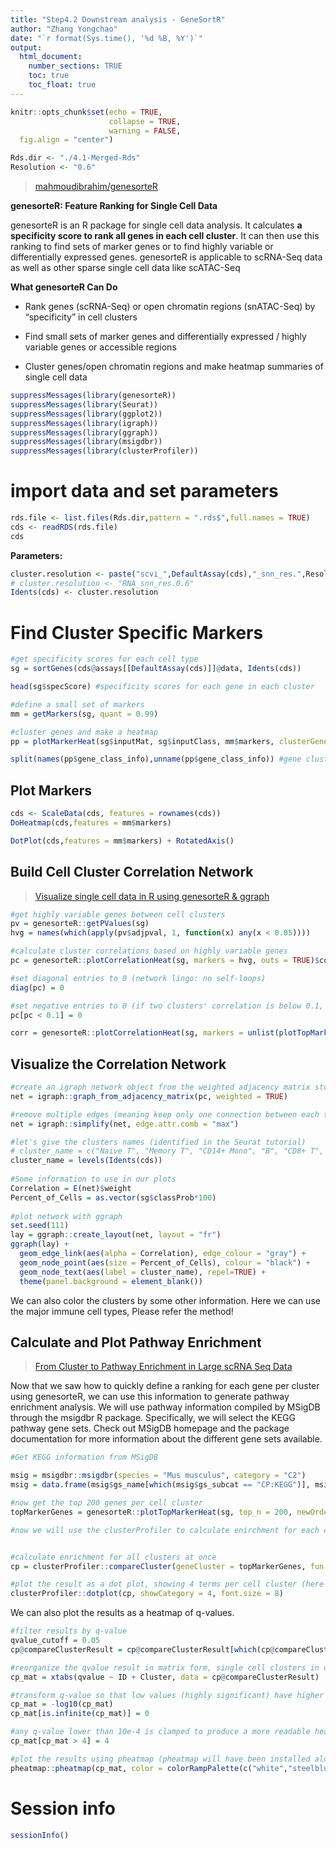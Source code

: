```yaml
---
title: "Step4.2 Downstream analysis - GeneSortR"
author: "Zhang Yongchao"
date: "`r format(Sys.time(), '%d %B, %Y')`"
output: 
  html_document:
    number_sections: TRUE
    toc: true
    toc_float: true
---
```


```r
knitr::opts_chunk$set(echo = TRUE,
                      collapse = TRUE,
                      warning = FALSE,
  fig.align = "center")
```

```r
Rds.dir <- "./4.1-Merged-Rds"
Resolution <- "0.6"
```

> [mahmoudibrahim/genesorteR](https://github.com/mahmoudibrahim/genesorteR)

**genesorteR: Feature Ranking for Single Cell Data**

genesorteR is an R package for single cell data analysis. It calculates **a specificity score to rank all genes in each cell cluster**. It can then use this ranking to find sets of marker genes or to find highly variable or differentially expressed genes. genesorteR is applicable to scRNA-Seq data as well as other sparse single cell data like scATAC-Seq

**What genesorteR Can Do**

- Rank genes (scRNA-Seq) or open chromatin regions (snATAC-Seq) by "specificity" in cell clusters

- Find small sets of marker genes and differentially expressed / highly variable genes or accessible regions

- Cluster genes/open chromatin regions and make heatmap summaries of single cell data

```r
suppressMessages(library(genesorteR)) 
suppressMessages(library(Seurat))
suppressMessages(library(ggplot2))
suppressMessages(library(igraph))
suppressMessages(library(ggraph))
suppressMessages(library(msigdbr))
suppressMessages(library(clusterProfiler))
```


# import data and set parameters

```r
rds.file <- list.files(Rds.dir,pattern = ".rds$",full.names = TRUE)
cds <- readRDS(rds.file)
cds
```

**Parameters:**

```r
cluster.resolution <- paste("scvi_",DefaultAssay(cds),"_snn_res.",Resolution,sep = "")
# cluster.resolution <- "RNA_snn_res.0.6"
Idents(cds) <- cluster.resolution
```

# Find Cluster Specific Markers

```r
#get specificity scores for each cell type
sg = sortGenes(cds@assays[[DefaultAssay(cds)]]@data, Idents(cds))

head(sg$specScore) #specificity scores for each gene in each cluster

#define a small set of markers
mm = getMarkers(sg, quant = 0.99)

#cluster genes and make a heatmap
pp = plotMarkerHeat(sg$inputMat, sg$inputClass, mm$markers, clusterGenes=TRUE, outs = TRUE)

split(names(pp$gene_class_info),unname(pp$gene_class_info)) #gene clusters
```

## Plot Markers

```r
cds <- ScaleData(cds, features = rownames(cds))
DoHeatmap(cds,features = mm$markers)
```

```r
DotPlot(cds,features = mm$markers) + RotatedAxis()
```

## Build Cell Cluster Correlation Network

>[Visualize single cell data in R using genesorteR & ggraph](https://github.com/mahmoudibrahim/genesorteR/wiki/Visualize-single-cell-data-in-R-using-genesorteR-&-ggraph)

```r
#get highly variable genes between cell clusters
pv = genesorteR::getPValues(sg)
hvg = names(which(apply(pv$adjpval, 1, function(x) any(x < 0.05))))

#calculate cluster correlations based on highly variable genes
pc = genesorteR::plotCorrelationHeat(sg, markers = hvg, outs = TRUE)$corr

#set diagonal entries to 0 (network lingo: no self-loops)
diag(pc) = 0

#set negative entries to 0 (if two clusters' correlation is below 0.1, they are not connected. You can experiment with different cutoffs.)
pc[pc < 0.1] = 0

corr = genesorteR::plotCorrelationHeat(sg, markers = unlist(plotTopMarkerHeat(sg, top_n = 100, plotheat = FALSE, outs = TRUE)), displayNumbers=FALSE, outs = TRUE)
```

## Visualize the Correlation Network

```r
#create an igraph network object from the weighted adjacency matrix stored in pc
net = igraph::graph_from_adjacency_matrix(pc, weighted = TRUE)

#remove multiple edges (meaning keep only one connection between each two cell clusters)
net = igraph::simplify(net, edge.attr.comb = "max")

#let's give the clusters names (identified in the Seurat tutorial)
# cluster_name = c("Naive T", "Memory T", "CD14+ Mono", "B", "CD8+ T", "FCGR3A+ Mono", "NK", "DC", "Platelet")
cluster_name = levels(Idents(cds))
  
#Some information to use in our plots
Correlation = E(net)$weight
Percent_of_Cells = as.vector(sg$classProb*100)
 
#plot network with ggraph
set.seed(111)
lay = ggraph::create_layout(net, layout = "fr")
ggraph(lay) + 
  geom_edge_link(aes(alpha = Correlation), edge_colour = "gray") + 
  geom_node_point(aes(size = Percent_of_Cells), colour = "black") + 
  geom_node_text(aes(label = cluster_name), repel=TRUE) +
  theme(panel.background = element_blank())
```

We can also color the clusters by some other information. Here we can use the major immune cell types, Please refer the method!

## Calculate and Plot Pathway Enrichment

>[From Cluster to Pathway Enrichment in Large scRNA Seq Data](https://github.com/mahmoudibrahim/genesorteR/wiki/From-Cluster-to-Pathway-Enrichment-in-Large-scRNA-Seq-Data)

Now that we saw how to quickly define a ranking for each gene per cluster using genesorteR, we can use this information to generate pathway enrichment analysis. We will use pathway information compiled by MSigDB through the msigdbr R package. Specifically, we will select the KEGG pathway gene sets. Check out MSigDB homepage and the package documentation for more information about the different gene sets available.

```r
#Get KEGG information from MSigDB

msig = msigdbr::msigdbr(species = "Mus musculus", category = "C2")
msig = data.frame(msig$gs_name[which(msig$gs_subcat == "CP:KEGG")], msig$gene_symbol[which(msig$gs_subcat == "CP:KEGG")])

#now get the top 200 genes per cell cluster
topMarkerGenes = genesorteR::plotTopMarkerHeat(sg, top_n = 200, newOrder = corr$pheat$tree_row$order, outs = TRUE, plotheat = FALSE)

#now we will use the clusterProfiler to calculate enirchment for each cell cluster


#calculate enrichment for all clusters at once
cp = clusterProfiler::compareCluster(geneCluster = topMarkerGenes, fun = "enricher", TERM2GENE = msig)

#plot the result as a dot plot, showing 4 terms per cell cluster (here the order of the clusters is the same as shown in the heatmaps above)
clusterProfiler::dotplot(cp, showCategory = 4, font.size = 8)
```
We can also plot the results as a heatmap of q-values.

```r
#filter results by q-value
qvalue_cutoff = 0.05
cp@compareClusterResult = cp@compareClusterResult[which(cp@compareClusterResult$qvalue < qvalue_cutoff),]

#reorganize the qvalue result in matrix form, single cell clusters in columns, pathways in rows
cp_mat = xtabs(qvalue ~ ID + Cluster, data = cp@compareClusterResult)

#transform q-value so that low values (highly significant) have higher numbers
cp_mat = -log10(cp_mat)
cp_mat[is.infinite(cp_mat)] = 0

#any q-value lower than 10e-4 is clamped to produce a more readable heatmap
cp_mat[cp_mat > 4] = 4

#plot the results using pheatmap (pheatmap will have been installed along with genesorteR)
pheatmap::pheatmap(cp_mat, color = colorRampPalette(c("white","steelblue"))(n=100), fontsize = 6.8)
```



# Session info

```r
sessionInfo()
```

